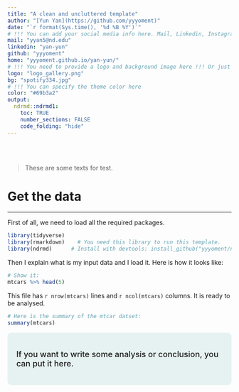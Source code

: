 ```yaml
---
title: "A clean and uncluttered template"
author: "[Yun Yan](https://github.com/yyyoment)"
date: "`r format(Sys.time(), '%d %B %Y')`"
# !!! You can add your social media info here. Mail, Linkedin, Instagram, Github, Twitter are now available. Or just delete the field for no social media icon.
mail: "yyan5@nd.edu"
linkedin: "yan-yun"
github: "yyyoment"
home: "yyyoment.github.io/yan-yun/"
# !!! You need to provide a logo and background image here !!! Or just delete the field for no image
logo: "logo_gallery.png"
bg: "spotify334.jpg"
# !!! You can specify the theme color here
color: "#69b3a2"
output:
  ndrmd::ndrmd1:
    toc: TRUE
    number_sections: FALSE
    code_folding: "hide"
---
```


<style>
div.color {
    background-color:rgba(105, 179, 172, 0.15); 
    border-radius: 9px; 
    padding: 20px;
    font-weight:500;
    font-size: 18px;
}
</style>

<br><br>

> These are some texts for test.

# Get the data
***
First of all, we need to load all the required packages.
```r
library(tidyverse)
library(rmarkdown)    # You need this library to run this template.
library(ndrmd)      # Install with devtools: install_github("yyyoment/ndrmd", force=TRUE)Install with devtools: install_github("yyyoment/ndrmd", force=TRUE)
```

Then I explain what is my input data and I load it. Here is how it looks like:
```r
# Show it:
mtcars %>% head(5)
```

This file has `r nrow(mtcars)` lines and `r ncol(mtcars)` columns. It is ready to be analysed.

```r
# Here is the summary of the mtcar datset:
summary(mtcars)
```

<div class="color">
If you want to write some analysis or conclusion, you can put it here.
</div>
